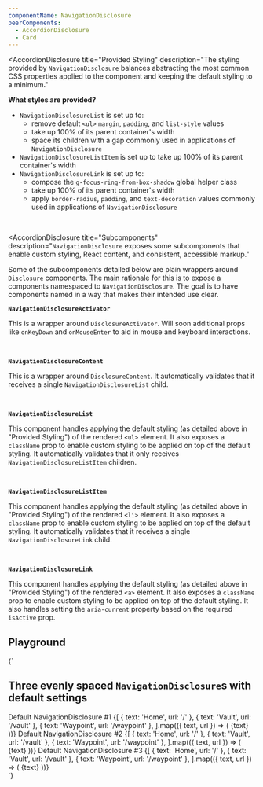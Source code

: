 ```yaml
---
componentName: NavigationDisclosure
peerComponents:
  - AccordionDisclosure
  - Card
---
```


<AccordionDisclosure
  title="Provided Styling"
  description="The styling provided by `NavigationDisclosure` balances abstracting the most common CSS properties applied to the component and keeping the default styling to a minimum."
>

**What styles are provided?**

- `NavigationDisclosureList` is set up to:
  - remove default `<ul>` `margin`, `padding`, and `list-style` values
  - take up 100% of its parent container's width
  - space its children with a gap commonly used in applications of `NavigationDisclosure`
- `NavigationDisclosureListItem` is set up to take up 100% of its parent container's width
- `NavigationDisclosureLink` is set up to:
  - compose the `g-focus-ring-from-box-shadow` global helper class
  - take up 100% of its parent container's width
  - apply `border-radius`, `padding`, and `text-decoration` values commonly used in applications of `NavigationDisclosure`

</AccordionDisclosure>

<br />

<AccordionDisclosure
  title="Subcomponents" 
  description="`NavigationDisclosure` exposes some subcomponents that enable custom styling, React content, and consistent, accessible markup."
>

Some of the subcomponents detailed below are plain wrappers around `Disclosure` components. The main rationale for this is to expose a components namespaced to `NavigationDisclosure`. The goal is to have components named in a way that makes their intended use clear.

<Card elevation="base">

**`NavigationDisclosureActivator`**

This is a wrapper around `DisclosureActivator`. Will soon additional props like `onKeyDown` and `onMouseEnter` to aid in mouse and keyboard interactions.

</Card>

<br />

<Card elevation="base">

**`NavigationDisclosureContent`**

This is a wrapper around `DisclosureContent`. It automatically validates that it receives a single `NavigationDisclosureList` child.

</Card>

<br />

<Card elevation="base">

**`NavigationDisclosureList`**

This component handles applying the default styling (as detailed above in "Provided Styling") of the rendered `<ul>` element. It also exposes a `className` prop to enable custom styling to be applied on top of the default styling. It automatically validates that it only receives `NavigationDisclosureListItem` children.

</Card>

<br />

<Card elevation="base">

**`NavigationDisclosureListItem`**

This component handles applying the default styling (as detailed above in "Provided Styling") of the rendered `<li>` element. It also exposes a `className` prop to enable custom styling to be applied on top of the default styling. It automatically validates that it receives a single `NavigationDisclosureLink` child.

</Card>

<br />

<Card elevation="base">

**`NavigationDisclosureLink`**

This component handles applying the default styling (as detailed above in "Provided Styling") of the rendered `<a>` element. It also exposes a `className` prop to enable custom styling to be applied on top of the default styling. It also handles setting the `aria-current` property based on the required `isActive` prop.

</Card>

</AccordionDisclosure>

## Playground

<LiveComponent>
{`
<div style={{ display: 'flex', flexDirection: 'column', gap: 12 }}>
  <h2 style={{ margin: 0 }}>
    Three evenly spaced <code>NavigationDisclosure</code>s with default settings
  </h2>
  <NavigationDisclosure>
    <NavigationDisclosureActivator>
      Default NavigationDisclosure #1
    </NavigationDisclosureActivator>
    <NavigationDisclosureContent>
      <NavigationDisclosureList>
        {[
          { text: 'Home', url: '/' },
          { text: 'Vault', url: '/vault' },
          { text: 'Waypoint', url: '/waypoint' },
        ].map(({ text, url }) => (
          <NavigationDisclosureListItem>
            <NavigationDisclosureLink href={url} isActive={false}>
              {text}
            </NavigationDisclosureLink>
          </NavigationDisclosureListItem>
        ))}
      </NavigationDisclosureList>
    </NavigationDisclosureContent>
  </NavigationDisclosure>
  <NavigationDisclosure>
    <NavigationDisclosureActivator>
      Default NavigationDisclosure #2
    </NavigationDisclosureActivator>
    <NavigationDisclosureContent>
      <NavigationDisclosureList>
        {[
          { text: 'Home', url: '/' },
          { text: 'Vault', url: '/vault' },
          { text: 'Waypoint', url: '/waypoint' },
        ].map(({ text, url }) => (
          <NavigationDisclosureListItem>
            <NavigationDisclosureLink href={url} isActive={false}>
              {text}
            </NavigationDisclosureLink>
          </NavigationDisclosureListItem>
        ))}
      </NavigationDisclosureList>
    </NavigationDisclosureContent>
  </NavigationDisclosure>
  <NavigationDisclosure>
    <NavigationDisclosureActivator>
      Default NavigationDisclosure #3
    </NavigationDisclosureActivator>
    <NavigationDisclosureContent>
      <NavigationDisclosureList>
        {[
          { text: 'Home', url: '/' },
          { text: 'Vault', url: '/vault' },
          { text: 'Waypoint', url: '/waypoint' },
        ].map(({ text, url }) => (
          <NavigationDisclosureListItem>
            <NavigationDisclosureLink href={url} isActive={false}>
              {text}
            </NavigationDisclosureLink>
          </NavigationDisclosureListItem>
        ))}
      </NavigationDisclosureList>
    </NavigationDisclosureContent>
  </NavigationDisclosure>
</div>
`}
</LiveComponent>
